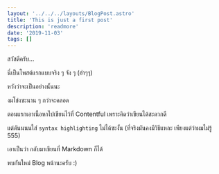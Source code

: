 ```yaml
---
layout: '../../../layouts/BlogPost.astro'
title: 'This is just a first post'
description: 'readmore'
date: '2019-11-03'
tags: []
---
```


สวัสดีครับ...

นี่เป็นโพสต์แรกแบบจริง ๆ จัง ๆ (ฮ่าๆๆ)

หวังว่าจะเป็นอย่างนั้นนะ

งมโข่งซะนาน ๆ กว่าจะคลอด

ตอนแรกเอาเนื้อหาไปเขียนไว้ที่ Contentful เพราะคิดว่าเขียนได้สะดวกดี

แต่ดันนนนใส่ `syntax highlighting` ไม่ได้ซะงั้น (ที่จริงมันคงมีวิธีแหละ เพียงแต่ว่าผมไม่รู้ 555)

เอาเป็นว่า กลับมาเขียนที่ Markdown ก็ได้

พบกันใหม่ Blog หน้านะครับ :)

